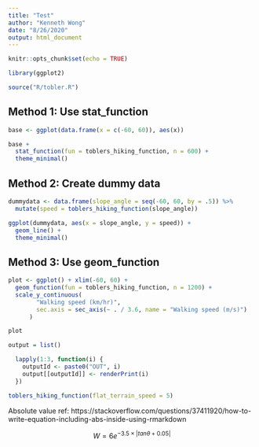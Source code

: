 ```yaml
---
title: "Test"
author: "Kenneth Wong"
date: "8/26/2020"
output: html_document
---
```


```r
knitr::opts_chunk$set(echo = TRUE)
```

```r
library(ggplot2)
```


```r
source("R/tobler.R")
```



## Method 1: Use stat_function

```r
base <- ggplot(data.frame(x = c(-60, 60)), aes(x))

base +
  stat_function(fun = toblers_hiking_function, n = 600) +
  theme_minimal()

```

## Method 2: Create dummy data

```r
dummydata <- data.frame(slope_angle = seq(-60, 60, by = .5)) %>%
  mutate(speed = toblers_hiking_function(slope_angle))

ggplot(dummydata, aes(x = slope_angle, y = speed)) +
  geom_line() +
  theme_minimal()

```


## Method 3: Use geom_function

```r
plot <- ggplot() + xlim(-60, 60) +
  geom_function(fun = toblers_hiking_function, n = 1200) +
  scale_y_continuous(
        "Walking speed (km/hr)",
        sec.axis = sec_axis(~ . / 3.6, name = "Walking speed (m/s)")
      )

plot
```

```r
output = list()

  lapply(1:3, function(i) {
    outputId <- paste0("OUT", i)
    output[[outputId]] <- renderPrint(i)
  })
```


```r
toblers_hiking_function(flat_terrain_speed = 5)
```

Absolute value ref:
https://stackoverflow.com/questions/37411920/how-to-write-equation-including-abs-inside-using-rmarkdown

$$
W = 6e^{-3.5 \times \left\lvert tan \theta + 0.05 \right\rvert} 
$$



